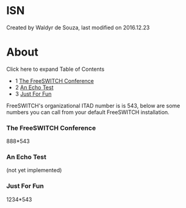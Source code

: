 
# ISN 

 Created by  Waldyr de Souza, last modified on 2016.12.23

# About

Click here to expand Table of Contents

* 1 [The FreeSWITCH Conference](#the-freeswitch-conference)
* 2 [An Echo Test](#an-echo-test)
* 3 [Just For Fun](#just-for-fun)

FreeSWITCH's organizational ITAD number is is 543, below are some numbers you can call from your default FreeSWITCH installation.

### The FreeSWITCH Conference

888\*543

### An Echo Test

(not yet implemented)

### Just For Fun

1234\*543


